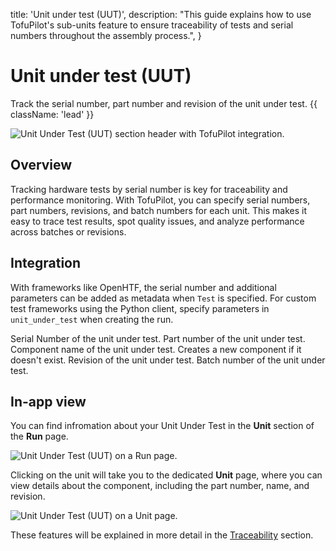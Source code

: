   title: 'Unit under test (UUT)',
  description:
    "This guide explains how to use TofuPilot's sub-units feature to ensure traceability of tests and serial numbers throughout the assembly process.",
}

# Unit under test (UUT)

Track the serial number, part number and revision of the unit under test. {{ className: 'lead' }}

<Image
  src="/uut-header.png"
  alt="Unit Under Test (UUT) section header with TofuPilot integration."
/>

## Overview

Tracking hardware tests by serial number is key for traceability and performance monitoring. With TofuPilot, you can specify serial numbers, part numbers, revisions, and batch numbers for each unit. This makes it easy to trace test results, spot quality issues, and analyze performance across batches or revisions.

## Integration

With frameworks like OpenHTF, the serial number and additional parameters can be added as metadata when `Test` is specified. For custom test frameworks using the Python client, specify parameters in `unit_under_test` when creating the run.

<CodeGroup>
  <CodeGithub
    title="OpenHTF"
    branch="main"
    path="docs_tofupilot/unit-under-test/openhtf/main.py"
  />

  <CodeGithub
    title="Python"
    branch="main"
    path="docs_tofupilot/unit-under-test/client/main.py"
  />
</CodeGroup>


<Properties>
  <Property name="serial_number" type="str">
    Serial Number of the unit under test.
  </Property>
  <Property name="part_number" type="str">
    Part number of the unit under test.
  </Property>
  <Property name="part_name" type="str (optional)">
    Component name of the unit under test. Creates a new component if it doesn't
    exist.
  </Property>
  <Property name="revision" type="str (optional)">
    Revision of the unit under test.
  </Property>
  <Property name="batch_number" type="str (optional)">
    Batch number of the unit under test.
  </Property>
</Properties>

## In-app view

You can find infromation about your Unit Under Test in the **Unit** section of the **Run** page.

<Image src="/uut-page-run.png" alt="Unit Under Test (UUT) on a Run page." />

Clicking on the unit will take you to the dedicated **Unit** page, where you can view details about the component, including the part number, name, and revision.

<Image src="/uut-page-unit.png" alt="Unit Under Test (UUT) on a Unit page." />

These features will be explained in more detail in the [Traceability](/traceability) section.

